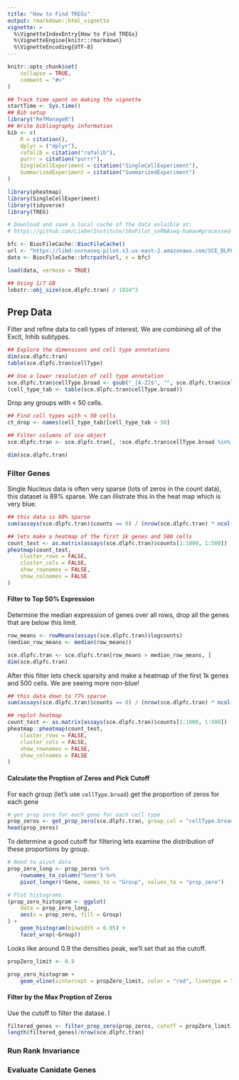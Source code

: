 ```yaml
---
title: "How to Find TREGs"
output: rmarkdown::html_vignette
vignette: >
  %\VignetteIndexEntry{How to Find TREGs}
  %\VignetteEngine{knitr::rmarkdown}
  %\VignetteEncoding{UTF-8}
---
```


```r
knitr::opts_chunk$set(
    collapse = TRUE,
    comment = "#>"
)
```

```r
## Track time spent on making the vignette
startTime <- Sys.time()
## Bib setup
library("RefManageR")
## Write bibliography information
bib <- c(
    R = citation(),
    dplyr = ("dplyr"),
    rafalib = citation("rafalib"),
    purrr = citation("purrr"),
    SingleCellExperiment = citation("SingleCellExperiment"),
    SummarizedExperiment = citation("SummarizedExperiment")
)
```


```r
library(pheatmap)
library(SingleCellExperiment)
library(tidyverse)
library(TREG)
```


```r
# Download and save a local cache of the data avlaible at:
# https://github.com/LieberInstitute/10xPilot_snRNAseq-human#processed-data

bfc <- BiocFileCache::BiocFileCache()
url <- "https://libd-snrnaseq-pilot.s3.us-east-2.amazonaws.com/SCE_DLPFC-n3_tran-etal.rda"
data <- BiocFileCache::bfcrpath(url, x = bfc)

load(data, verbose = TRUE)
```

```r
## Using 1/7 GB
lobstr::obj_size(sce.dlpfc.tran) / 1024^3
```

## Prep Data
Filter and refine data to cell types of interest. We are combining all of the
Excit, Inhib subtypes. 
```r
## Explore the dimensions and cell type annotations
dim(sce.dlpfc.tran)
table(sce.dlpfc.tran$cellType)

## Use a lower resolution of cell type annotation
sce.dlpfc.tran$cellType.broad <- gsub("_[A-Z]$", "", sce.dlpfc.tran$cellType)
(cell_type_tab <- table(sce.dlpfc.tran$cellType.broad))
```

Drop any groups with < 50 cells.
```r
## Find cell types with < 50 cells
ct_drop <- names(cell_type_tab)[cell_type_tab < 50]

## Filter columns of sce object
sce.dlpfc.tran <- sce.dlpfc.tran[, !sce.dlpfc.tran$cellType.broad %in% ct_drop]

dim(sce.dlpfc.tran)
```


### Filter Genes
Single Nucleus data is often very sparse (lots of zeros in the count data), this 
dataset is 88% sparse. We can illistrate this in the heat map which is very blue.
```r
## this data is 88% sparse
sum(assays(sce.dlpfc.tran)$counts == 0) / (nrow(sce.dlpfc.tran) * ncol(sce.dlpfc.tran))

## lets make a heatmap of the first 1k genes and 500 cells
count_test <- as.matrix(assays(sce.dlpfc.tran)$counts[1:1000, 1:500])
pheatmap(count_test,
    cluster_rows = FALSE,
    cluster_cols = FALSE,
    show_rownames = FALSE,
    show_colnames = FALSE
)
```

#### Filter to Top 50% Expression
Determine the median expression of genes over all rows, drop all the genes that
are below this limit.
```r
row_means <- rowMeans(assays(sce.dlpfc.tran)$logcounts)
(median_row_means <- median(row_means))

sce.dlpfc.tran <- sce.dlpfc.tran[row_means > median_row_means, ]
dim(sce.dlpfc.tran)
```

After this filter lets check sparsity and make a heatmap of the first 1k genes
and 500 cells. We are seeing more non-blue!
```r
## this data down to 77% sparse
sum(assays(sce.dlpfc.tran)$counts == 0) / (nrow(sce.dlpfc.tran) * ncol(sce.dlpfc.tran))

## replot heatmap
count_test <- as.matrix(assays(sce.dlpfc.tran)$counts[1:1000, 1:500])
pheatmap::pheatmap(count_test,
    cluster_rows = FALSE,
    cluster_cols = FALSE,
    show_rownames = FALSE,
    show_colnames = FALSE
)
```

#### Calculate the Proption of Zeros and Pick Cutoff
For each group (let's use `cellType.broad`) get the proportion of zeros for each gene
```r
# get prop zero for each gene for each cell type
prop_zeros <- get_prop_zero(sce.dlpfc.tran, group_col = "cellType.broad")
head(prop_zeros)
```

To determine a good cutoff for filtering lets examine the distribution of these
proportions by group.
```r
# Need to pivot data
prop_zero_long <- prop_zeros %>%
    rownames_to_column("Gene") %>%
    pivot_longer(!Gene, names_to = "Group", values_to = "prop_zero")

# Plot histograms
(prop_zero_histogram <- ggplot(
    data = prop_zero_long,
    aes(x = prop_zero, fill = Group)
) +
    geom_histogram(binwidth = 0.05) +
    facet_wrap(~Group))
```

Looks like around 0.9 the densities peak, we'll set that as the cutoff.
```r
propZero_limit <- 0.9

prop_zero_histogram +
    geom_vline(xintercept = propZero_limit, color = "red", linetype = "dashed")
```

#### Filter by the Max Proption of Zeros
Use the cutoff to filter the datase. I
```r
filtered_genes <- filter_prop_zero(prop_zeros, cutoff = propZero_limit)
length(filtered_genes)/nrow(sce.dlpfc.tran)
```

### Run Rank Invariance

### Evaluate Canidate Genes

